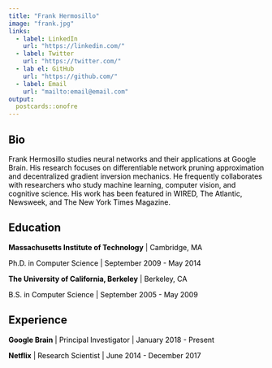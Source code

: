 ```yaml
---
title: "Frank Hermosillo"
image: "frank.jpg"
links:
  - label: LinkedIn
    url: "https://linkedin.com/"
  - label: Twitter
    url: "https://twitter.com/"
  - lab el: GitHub
    url: "https://github.com/"
  - label: Email
    url: "mailto:email@email.com"
output:
  postcards::onofre
---
```

<style>
body {
  color: #000000;
}
</style>

## Bio

Frank Hermosillo studies neural networks and their applications at Google 
Brain. His research focuses on differentiable network pruning approximation and 
decentralized gradient inversion mechanics. He frequently collaborates with 
researchers who study machine learning, computer vision, and cognitive science.
His work has been featured in WIRED, The Atlantic, Newsweek, and The New York 
Times Magazine.

## Education

**Massachusetts Institute of Technology** | Cambridge, MA

Ph.D. in Computer Science | September 2009 - May 2014

**The University of California, Berkeley** | Berkeley, CA

B.S. in Computer Science | September 2005 - May 2009

## Experience

**Google Brain** | Principal Investigator | January 2018 - Present

**Netflix** | Research Scientist | June 2014 - December 2017
